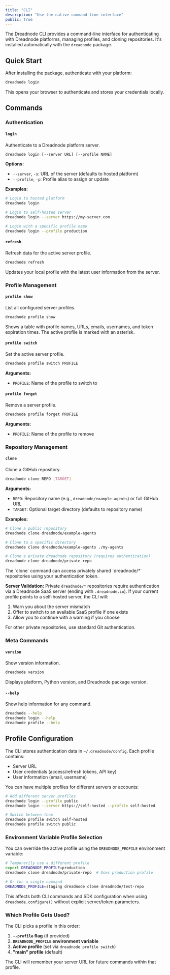 ```yaml
---
title: "CLI"
description: "Use the native command-line interface"
public: true
---
```


The Dreadnode CLI provides a command-line interface for authenticating with Dreadnode platforms, managing profiles, and cloning repositories. It's installed automatically with the `dreadnode` package.

## Quick Start

After installing the package, authenticate with your platform:

```bash
dreadnode login
```

This opens your browser to authenticate and stores your credentials locally.

## Commands

### Authentication

#### `login`

Authenticate to a Dreadnode platform server.

```bash
dreadnode login [--server URL] [--profile NAME]
```

**Options:**
- `--server`, `-s`: URL of the server (defaults to hosted platform)
- `--profile`, `-p`: Profile alias to assign or update

**Examples:**
```bash
# Login to hosted platform
dreadnode login

# Login to self-hosted server
dreadnode login --server https://my-server.com

# Login with a specific profile name
dreadnode login --profile production
```

#### `refresh`

Refresh data for the active server profile.

```bash
dreadnode refresh
```

Updates your local profile with the latest user information from the server.

### Profile Management

#### `profile show`

List all configured server profiles.

```bash
dreadnode profile show
```

Shows a table with profile names, URLs, emails, usernames, and token expiration times. The active profile is marked with an asterisk.

#### `profile switch`

Set the active server profile.

```bash
dreadnode profile switch PROFILE
```

**Arguments:**
- `PROFILE`: Name of the profile to switch to

#### `profile forget`

Remove a server profile.

```bash
dreadnode profile forget PROFILE
```

**Arguments:**
- `PROFILE`: Name of the profile to remove

### Repository Management

#### `clone`

Clone a GitHub repository.

```bash
dreadnode clone REPO [TARGET]
```

**Arguments:**
- `REPO`: Repository name (e.g., `dreadnode/example-agents`) or full GitHub URL
- `TARGET`: Optional target directory (defaults to repository name)

**Examples:**
```bash
# Clone a public repository
dreadnode clone dreadnode/example-agents

# Clone to a specific directory
dreadnode clone dreadnode/example-agents ./my-agents

# Clone a private dreadnode repository (requires authentication)
dreadnode clone dreadnode/private-repo
```

<Note>
The `clone` command can access privately shared `dreadnode/*` repositories using your authentication token.

**Server Validation:** Private `dreadnode/*` repositories require authentication via a Dreadnode SaaS server (ending with `.dreadnode.io`). If your current profile points to a self-hosted server, the CLI will:

1. Warn you about the server mismatch
2. Offer to switch to an available SaaS profile if one exists
3. Allow you to continue with a warning if you choose

For other private repositories, use standard Git authentication.
</Note>

### Meta Commands

#### `version`

Show version information.

```bash
dreadnode version
```

Displays platform, Python version, and Dreadnode package version.

#### `--help`

Show help information for any command.

```bash
dreadnode --help
dreadnode login --help
dreadnode profile --help
```

## Profile Configuration

The CLI stores authentication data in `~/.dreadnode/config`. Each profile contains:

- Server URL
- User credentials (access/refresh tokens, API key)
- User information (email, username)

You can have multiple profiles for different servers or accounts:

```bash
# Add different server profiles
dreadnode login --profile public
dreadnode login --server https://self-hosted --profile self-hosted

# Switch between them
dreadnode profile switch self-hosted
dreadnode profile switch public
```

### Environment Variable Profile Selection

You can override the active profile using the `DREADNODE_PROFILE` environment variable:

```bash
# Temporarily use a different profile
export DREADNODE_PROFILE=production
dreadnode clone dreadnode/private-repo  # Uses production profile

# Or for a single command
DREADNODE_PROFILE=staging dreadnode clone dreadnode/test-repo
```

This affects both CLI commands and SDK configuration when using `dreadnode.configure()` without explicit server/token parameters.

### Which Profile Gets Used?

The CLI picks a profile in this order:

1. **`--profile` flag** (if provided)
2. **`DREADNODE_PROFILE` environment variable**
3. **Active profile** (set via `dreadnode profile switch`)
4. **"main" profile** (default)

The CLI will remember your server URL for future commands within that profile.